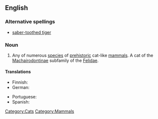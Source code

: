 ==English==
{{wikipedia}}

===Alternative spellings===
* [[saber-toothed tiger]]

===Noun===
{{en-noun|sg=[[sabre]]-[[toothed]] [[tiger]]}}

# Any of numerous [[species]] of [[prehistoric]] cat-like [[mammals]]. A cat of the [[Machairodontinae]] subfamily of the [[Felidae]].

====Translations====
{{top}}
* Finnish: {{t|fi|sapelihammastiikeri}}
* German: {{t|de|Säbelzahntiger|m}}
{{mid}}
* Portuguese: {{t-|pt|tigre-dente-de-sabre|m}}
* Spanish: {{t|es|diente de sable|m}}
{{bottom}}

[[Category:Cats]]
[[Category:Mammals]]